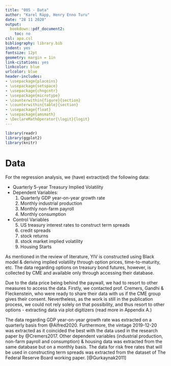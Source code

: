 ```yaml
---
title: "005 - Data"
author: "Karel Räpp, Henry Enno Turu"
date: "28 11 2020"
output: 
  bookdown::pdf_document2:
    toc: no
csl: apa.csl
bibliography: library.bib
indent: yes
fontsize: 12pt
geometry: margin = 1in
link-citations: yes
linkcolor: blue
urlcolor: blue
header-includes:
- \usepackage{placeins}
- \usepackage{setspace}
- \usepackage{chngcntr}
- \usepackage{microtype}
- \counterwithin{figure}{section}
- \counterwithin{table}{section}
- \usepackage{float}
- \usepackage{amsmath}
- \DeclareMathOperator{\logit}{logit}
---
```


```r
library(readr)
library(ggplot2)
library(knitr)

```

\graphicspath{ {./images/} }



# Data

For the regression analysis, we (have) extract(ed) the following data:

* Quarterly 5-year Treasury Implied Volatility 
* Dependent Variables:
  1. Quarterly GDP year-on-year growth rate
  2. Monthly industrial production
  3. Monthly non-farm payroll
  4. Monthly consumption
* Control Variables
  5. US treasury interest rates to construct term spreads
  6. credit spreads
  7. stock returns
  8. stock market implied volatility
  9. Housing Starts

As mentioned in the review of literature, YIV is constructed using Black model & deriving implied volatility through option prices, time-to-maturity, etc. The data regarding options on treasury bond futures, however, is collected by CME and available only through accessing their database.

Due to the data price being behind the paywall, we had to resort to other measures to access the data. Firstly, we contacted prof. Cremers, Gandhi & Fleckenstein, who were ready to share their data with us if the CME group gives their consent. Nevertheless, as the work is still in the publication process, we could not rely solely on that possibility, and thus resort to other options - extracting data via plot digitizers (read more in Appendix A.)


The data regarding GDP year-on-year growth rate was extracted on a quarterly basis from @Alfred2020. Furthermore, the vintage 2019-12-20 was extracted as it coincided the best with the data used in the research paper by @Cremers2017. Other dependent variables (industrial production, non-farm payroll and consumption) & housing data was extracted from the same database but on a monthly basis. 
The data for risk free rates that will be used in constructing term spreads was extracted from the dataset of The Federal Reserve Board working paper. [@Gurkaynak2011] 
